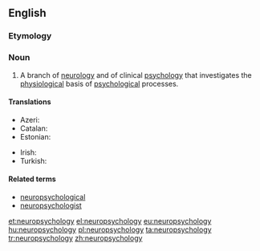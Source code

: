 ==English==
{{wikipedia}}

===Etymology===
{{prefix|neuro|psychology}}

===Noun===
{{en-noun|-}}

# A branch of [[neurology]] and of clinical [[psychology]] that investigates the [[physiological]] basis of [[psychological]] processes.

====Translations====
{{trans-top|branch of neurology}}
* Azeri: {{t|az|neyropsixologiya}}
* Catalan: {{t|ca|neuropsicologia|f}}
* Estonian: {{t+|et|neuropsühholoogia}}
{{trans-mid}}
* Irish: {{t|ga|néarshíceolaíocht|f}}
* Turkish: {{t+|tr|nöropsikoloji}}
{{trans-bottom}}

====Related terms====
* [[neuropsychological]]
* [[neuropsychologist]]

[[et:neuropsychology]]
[[el:neuropsychology]]
[[eu:neuropsychology]]
[[hu:neuropsychology]]
[[pl:neuropsychology]]
[[ta:neuropsychology]]
[[tr:neuropsychology]]
[[zh:neuropsychology]]